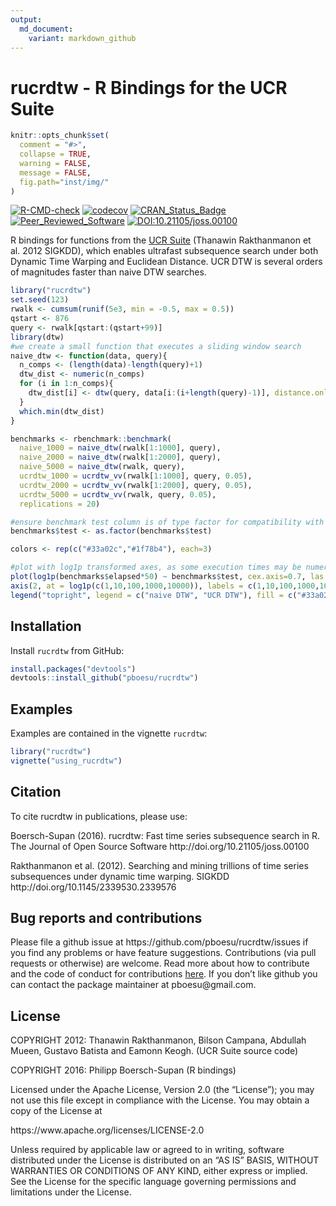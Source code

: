 ```yaml
---
output:
  md_document:
    variant: markdown_github
---
```


# rucrdtw - R Bindings for the UCR Suite


```r
knitr::opts_chunk$set(
  comment = "#>",
  collapse = TRUE,
  warning = FALSE,
  message = FALSE,
  fig.path="inst/img/"
)
```

<!-- badges: start -->
[![R-CMD-check](https://github.com/pboesu/rucrdtw/workflows/R-CMD-check/badge.svg)](https://github.com/pboesu/rucrdtw/actions)
[![codecov](https://codecov.io/gh/pboesu/rucrdtw/branch/master/graph/badge.svg)](https://app.codecov.io/gh/pboesu/rucrdtw)
[![CRAN_Status_Badge](http://www.r-pkg.org/badges/version/rucrdtw)](https://cran.r-project.org/package=rucrdtw)
[![Peer_Reviewed_Software](https://img.shields.io/badge/Peer%20Reviewed-%E2%9C%93-green.svg)](http://doi.org/10.21105/joss.00100)
[![DOI:10.21105/joss.00100](https://img.shields.io/badge/DOI-10.21105%2Fjoss.00100-blue.svg)](http://doi.org/10.21105/joss.00100)
<!-- badges: end -->
  
R bindings for functions from the [UCR Suite](http://www.cs.ucr.edu/~eamonn/UCRsuite.html) (Thanawin Rakthanmanon et al. 2012 SIGKDD), which enables ultrafast subsequence search under both Dynamic Time Warping and Euclidean Distance. UCR DTW is several orders of magnitudes faster than naive DTW searches. 

```r
library("rucrdtw")
set.seed(123)
rwalk <- cumsum(runif(5e3, min = -0.5, max = 0.5))
qstart <- 876
query <- rwalk[qstart:(qstart+99)]
library(dtw)
#we create a small function that executes a sliding window search
naive_dtw <- function(data, query){
  n_comps <- (length(data)-length(query)+1)
  dtw_dist <- numeric(n_comps)
  for (i in 1:n_comps){
    dtw_dist[i] <- dtw(query, data[i:(i+length(query)-1)], distance.only = TRUE, window.type="sakoechiba", window.size=5)$distance
  }
  which.min(dtw_dist)
}

benchmarks <- rbenchmark::benchmark(
  naive_1000 = naive_dtw(rwalk[1:1000], query),
  naive_2000 = naive_dtw(rwalk[1:2000], query),
  naive_5000 = naive_dtw(rwalk, query),
  ucrdtw_1000 = ucrdtw_vv(rwalk[1:1000], query, 0.05),
  ucrdtw_2000 = ucrdtw_vv(rwalk[1:2000], query, 0.05),
  ucrdtw_5000 = ucrdtw_vv(rwalk, query, 0.05),
  replications = 20)

#ensure benchmark test column is of type factor for compatibility with r-devel
benchmarks$test <- as.factor(benchmarks$test)

colors <- rep(c("#33a02c","#1f78b4"), each=3)

#plot with log1p transformed axes, as some execution times may be numerically zero
plot(log1p(benchmarks$elapsed*50) ~ benchmarks$test, cex.axis=0.7, las = 2, yaxt = "n", xlab = "", ylab = "execution time [ms]", ylim = c(0,10), medcol = colors, staplecol=colors, boxcol=colors)
axis(2, at = log1p(c(1,10,100,1000,10000)), labels = c(1,10,100,1000,10000), cex.axis = 0.7)
legend("topright", legend = c("naive DTW", "UCR DTW"), fill = c("#33a02c","#1f78b4"), bty="n")
```
      
## Installation
Install `rucrdtw` from GitHub:

```r
install.packages("devtools")
devtools::install_github("pboesu/rucrdtw")
```

## Examples

Examples are contained in the vignette `rucrdtw`:
```r
library("rucrdtw")
vignette("using_rucrdtw")
```

## Citation

To cite rucrdtw in publications, please use:   

  Boersch-Supan (2016). rucrdtw: Fast time series subsequence search in R. The Journal of Open Source Software 
  http://doi.org/10.21105/joss.00100

  Rakthanmanon et al. (2012). Searching and mining trillions of time series subsequences under dynamic time warping.
  SIGKDD http://doi.org/10.1145/2339530.2339576

 
## Bug reports and contributions

Please file a github issue at https://github.com/pboesu/rucrdtw/issues if you find any problems or have feature suggestions. Contributions (via pull requests or otherwise) are welcome. Read more about how to contribute and the code of conduct for contributions [here](https://github.com/pboesu/rucrdtw/blob/master/CONTRIBUTING.md). If you don't like github you can contact the package maintainer at pboesu@gmail.com.

## License
COPYRIGHT 2012: Thanawin Rakthanmanon, Bilson Campana, Abdullah Mueen, Gustavo Batista and Eamonn Keogh. (UCR Suite source code)

COPYRIGHT 2016: Philipp Boersch-Supan (R bindings)

Licensed under the Apache License, Version 2.0 (the "License"); you may not use this file except in compliance with the License. You may obtain a copy of the License at

https://www.apache.org/licenses/LICENSE-2.0

Unless required by applicable law or agreed to in writing, software distributed under the License is distributed on an "AS IS" BASIS, WITHOUT WARRANTIES OR CONDITIONS OF ANY KIND, either express or implied. See the License for the specific language governing permissions and limitations under the License.
